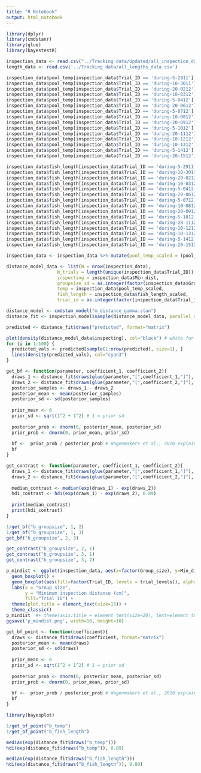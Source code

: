 ```yaml
---
title: "R Notebook"
output: html_notebook
---
```


```r
library(dplyr)
library(cmdstanr)
library(glue)
library(bayestestR)
```


```r
inspection_data <- read.csv("../Tracking data/Updated/all_inspection_data.csv")
length_data <- read.csv('../Tracking data/all_lengths_data.csv')

inspection_data$pool_temp[inspection_data$Trial_ID == 'during-5-2911'] = 23.6
inspection_data$pool_temp[inspection_data$Trial_ID == 'during-10-3011'] = 24
inspection_data$pool_temp[inspection_data$Trial_ID == 'during-20-0212'] = 23.8
inspection_data$pool_temp[inspection_data$Trial_ID == 'during-10-0312'] = 24.2
inspection_data$pool_temp[inspection_data$Trial_ID == 'during-5-0412'] = 24.3
inspection_data$pool_temp[inspection_data$Trial_ID == 'during-20-0612'] = 24.5
inspection_data$pool_temp[inspection_data$Trial_ID == 'during-5-0712'] = 24.6
inspection_data$pool_temp[inspection_data$Trial_ID == 'during-10-0812'] = 24.2
inspection_data$pool_temp[inspection_data$Trial_ID == 'during-20-0912'] = 24.4
inspection_data$pool_temp[inspection_data$Trial_ID == 'during-5-1012'] = 24.1
inspection_data$pool_temp[inspection_data$Trial_ID == 'during-20-1112'] = 24.2
inspection_data$pool_temp[inspection_data$Trial_ID == 'during-10-1212'] = 24.5
inspection_data$pool_temp[inspection_data$Trial_ID == 'during-10-1312'] = 24
inspection_data$pool_temp[inspection_data$Trial_ID == 'during-5-1412'] = 25
inspection_data$pool_temp[inspection_data$Trial_ID == 'during-20-1512'] = 23.8

inspection_data$fish_length[inspection_data$Trial_ID == 'during-5-2911'] = mean(length_data$Length[length_data$Date == '2911'])
inspection_data$fish_length[inspection_data$Trial_ID == 'during-10-3011'] = mean(length_data$Length[length_data$Date == '3011'])
inspection_data$fish_length[inspection_data$Trial_ID == 'during-20-0212'] = mean(length_data$Length[length_data$Date == '212'])
inspection_data$fish_length[inspection_data$Trial_ID == 'during-10-0312'] = mean(length_data$Length[length_data$Date == '312'])
inspection_data$fish_length[inspection_data$Trial_ID == 'during-5-0412'] = mean(length_data$Length[length_data$Date == '412'])
inspection_data$fish_length[inspection_data$Trial_ID == 'during-20-0612'] = mean(length_data$Length[length_data$Date == '612'])
inspection_data$fish_length[inspection_data$Trial_ID == 'during-5-0712'] = mean(length_data$Length[length_data$Date == '712'])
inspection_data$fish_length[inspection_data$Trial_ID == 'during-10-0812'] = mean(length_data$Length[length_data$Date == '812'])
inspection_data$fish_length[inspection_data$Trial_ID == 'during-20-0912'] = mean(length_data$Length[length_data$Date == '912'])
inspection_data$fish_length[inspection_data$Trial_ID == 'during-5-1012'] = mean(length_data$Length[length_data$Date == '1012'])
inspection_data$fish_length[inspection_data$Trial_ID == 'during-20-1112'] = mean(length_data$Length[length_data$Date == '1112'])
inspection_data$fish_length[inspection_data$Trial_ID == 'during-10-1212'] = mean(length_data$Length[length_data$Date == '1212'])
inspection_data$fish_length[inspection_data$Trial_ID == 'during-10-1312'] = mean(length_data$Length[length_data$Date == '1312'])
inspection_data$fish_length[inspection_data$Trial_ID == 'during-5-1412'] = mean(length_data$Length[length_data$Date == '1412'])
inspection_data$fish_length[inspection_data$Trial_ID == 'during-20-1512'] = mean(length_data$Length[length_data$Date == '1512'])

```

```r
inspection_data <- inspection_data %>% mutate(pool_temp_scaled = (pool_temp - mean(pool_temp))/sd(pool_temp), fish_length_scaled = (fish_length - mean(fish_length))/sd(fish_length))
```


```r
distance_model_data <- list(N = nrow(inspection_data),
                   N_trials = length(unique(inspection_data$Trial_ID)),
                   inspecting = inspection_data$Min_dist,
                   groupsize_id = as.integer(factor(inspection_data$Group_size, levels = c("5", "10", "20"))),
                   temp = inspection_data$pool_temp_scaled,
                   fish_length = inspection_data$fish_length_scaled,
                   trial_id = as.integer(factor(inspection_data$Trial_ID)))

distance_model <- cmdstan_model("m_distance_gamma.stan")
distance_fit <- inspection_model$sample(distance_model_data, parallel_chains = 4, refresh=500)

```

```r
predicted <- distance_fit$draws("predicted", format="matrix")

plot(density(distance_model_data$inspecting), col="black") # white for prior checks!
for (i in 1:100) {
  predicted_vals <- predicted[sample(1:nrow(predicted), size=1), ]
  lines(density(predicted_vals), col="cyan3")
}

```

```r
get_bf <- function(parameter, coefficient_1, coefficient_2){
  draws_1 <- distance_fit$draws(glue(parameter,"[",coefficient_1,"]"), format="matrix")
  draws_2 <- distance_fit$draws(glue(parameter,"[",coefficient_2,"]"), format="matrix")
  posterior_samples <- draws_1 - draws_2
  posterior_mean <- mean(posterior_samples)
  posterior_sd <- sd(posterior_samples)
  
  prior_mean <- 0
  prior_sd <- sqrt(1^2 + 1^2) # 1 = prior sd
  
  posterior_prob <- dnorm(0, posterior_mean, posterior_sd)
  prior_prob <- dnorm(0, prior_mean, prior_sd)
  
  bf <-  prior_prob / posterior_prob # Wagenmakers et al., 2010 explains how this works -- prior / posterior give prob of posterior.
  bf
}

get_contrast <- function(parameter, coefficient_1, coefficient_2){
  draws_1 <- distance_fit$draws(glue(parameter,"[",coefficient_1,"]"), format="matrix")
  draws_2 <- distance_fit$draws(glue(parameter,"[",coefficient_2,"]"), format="matrix")
  
  median_contrast <- median(exp(draws_1) - exp(draws_2))
  hdi_contrast <- hdi(exp(draws_1) - exp(draws_2), 0.89)
  
  print(median_contrast)
  print(hdi_contrast)
}
```

```r
1/get_bf("b_groupsize", 1, 2)
1/get_bf("b_groupsize", 1, 3)
get_bf("b_groupsize", 2, 3)

get_contrast("b_groupsize", 2, 1)
get_contrast("b_groupsize", 3, 1)
get_contrast("b_groupsize", 3, 2)
```

```r
p_mindist <- ggplot(inspection_data, aes(x=factor(Group_size), y=Min_dist)) + 
  geom_boxplot() +
  geom_boxplot(aes(fill=factor(Trial_ID, levels = trial_levels)), alpha=0.5) +
  labs(x = "Group size",
       y = "Minimum inspection distance (cm)",
       fill="Trial ID") + 
  theme(plot.title = element_text(size=15)) +
  theme_classic()
p_mindist  #+ theme(axis.title = element_text(size=20), text=element_text(size=15))
ggsave('p_mindist.png', width=10, height=10)

```

```r
get_bf_point <- function(coefficient){
  draws <- distance_fit$draws(coefficient, format="matrix")
  posterior_mean <- mean(draws)
  posterior_sd <- sd(draws)
  
  prior_mean <- 0
  prior_sd <- sqrt(1^2 + 1^2) # 1 = prior sd
  
  posterior_prob <- dnorm(0, posterior_mean, posterior_sd)
  prior_prob <- dnorm(0, prior_mean, prior_sd)
  
  bf <-  prior_prob / posterior_prob # Wagenmakers et al., 2010 explains how this works -- prior / posterior give prob of posterior.
  bf
}
```


```r
library(bayesplot)

1/get_bf_point("b_temp")
1/get_bf_point("b_fish_length")

median(exp(distance_fit$draws("b_temp")))
hdi(exp(distance_fit$draws("b_temp")), 0.89)

median(exp(distance_fit$draws("b_fish_length")))
hdi(exp(distance_fit$draws("b_fish_length")), 0.89)


```
